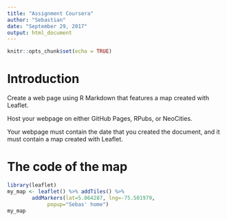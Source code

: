 ```yaml
---
title: "Assignment Coursera"
author: "Sebastian"
date: "September 29, 2017"
output: html_document
---
```


```r
knitr::opts_chunk$set(echo = TRUE)
```

# Introduction

Create a web page using R Markdown that features a map created with Leaflet.

Host your webpage on either GitHub Pages, RPubs, or NeoCities.

Your webpage must contain the date that you created the document, and it must contain a map created with Leaflet. 

# The code of the map

```r
library(leaflet)
my_map <- leaflet() %>% addTiles() %>%
        addMarkers(lat=5.064287, lng=-75.501979, 
             popup="Sebas' home")
my_map
```
